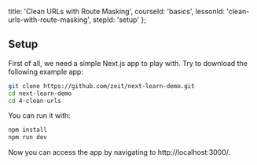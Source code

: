 
  title: 'Clean URLs with Route Masking',
  courseId: 'basics',
  lessonId: 'clean-urls-with-route-masking',
  stepId: 'setup'
};

## Setup

First of all, we need a simple Next.js app to play with. Try to download the following example app:

```bash
git clone https://github.com/zeit/next-learn-demo.git
cd next-learn-demo
cd 4-clean-urls
```

You can run it with:

```bash
npm install
npm run dev
```

Now you can access the app by navigating to http://localhost:3000/.

